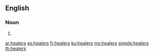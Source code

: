 ==English==

===Noun===
{{head|en|noun plural form}}

# {{plural of|healer|lang=en}}

[[ar:healers]]
[[es:healers]]
[[fr:healers]]
[[ku:healers]]
[[my:healers]]
[[simple:healers]]
[[th:healers]]